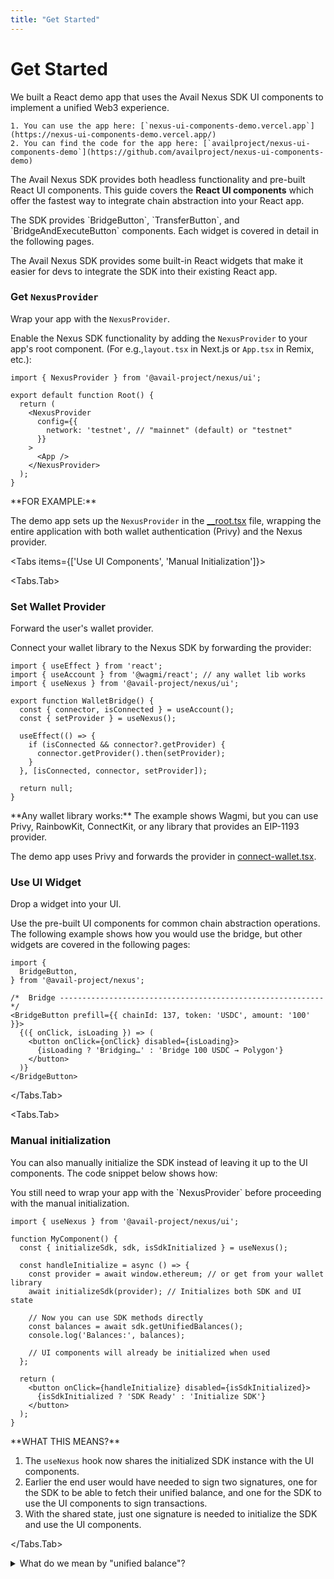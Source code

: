 ```yaml
---
title: "Get Started"
---
```



# Get Started

<Callout type="info">
    We built a React demo app that uses the Avail Nexus SDK UI components to implement a unified Web3 experience.

    1. You can use the app here: [`nexus-ui-components-demo.vercel.app`](https://nexus-ui-components-demo.vercel.app/)
    2. You can find the code for the app here: [`availproject/nexus-ui-components-demo`](https://github.com/availproject/nexus-ui-components-demo)
</Callout>


The Avail Nexus SDK provides both headless functionality and pre-built React UI components. This guide covers the **React UI components** which offer the fastest way to integrate chain abstraction into your React app.

<Callout type="info">
The SDK provides `BridgeButton`, `TransferButton`, and `BridgeAndExecuteButton` components. Each widget is covered in detail in the following pages.
</Callout>


The Avail Nexus SDK provides some built-in React widgets that make it easier for devs to
integrate the SDK into their existing React app.

### Get `NexusProvider`

Wrap your app with the `NexusProvider`.

Enable the Nexus SDK functionality by adding the `NexusProvider` to your app's root component. (For e.g.,`layout.tsx` in Next.js or `App.tsx` in Remix, etc.):

```tsx showLineNumbers filename="__root.tsx"
import { NexusProvider } from '@avail-project/nexus/ui';

export default function Root() {
  return (
    <NexusProvider
      config={{
        network: 'testnet', // "mainnet" (default) or "testnet"
      }}
    >
      <App />
    </NexusProvider>
  );
}
```

<Callout type="info">
**FOR EXAMPLE:**<br/>

The demo app sets up the `NexusProvider` in the [__root.tsx](https://github.com/availproject/nexus-ui-components-demo/blob/main/src/routes/__root.tsx#L50) file, 
wrapping the entire application with both wallet authentication (Privy) and the Nexus provider.
</Callout>

<Tabs items={['Use UI Components', 'Manual Initialization']}>

<Tabs.Tab>

### Set Wallet Provider

Forward the user's wallet provider.

Connect your wallet library to the Nexus SDK by forwarding the provider:

```tsx showLineNumbers filename="WalletBridge.tsx"
import { useEffect } from 'react';
import { useAccount } from '@wagmi/react'; // any wallet lib works
import { useNexus } from '@avail-project/nexus/ui';

export function WalletBridge() {
  const { connector, isConnected } = useAccount();
  const { setProvider } = useNexus();

  useEffect(() => {
    if (isConnected && connector?.getProvider) {
      connector.getProvider().then(setProvider);
    }
  }, [isConnected, connector, setProvider]);

  return null;
}
```

<Callout>
**Any wallet library works:** The example shows Wagmi, but you can use Privy, RainbowKit, ConnectKit, or any library that provides an EIP-1193 provider.

The demo app uses Privy and forwards the provider in [connect-wallet.tsx](https://github.com/availproject/nexus-ui-components-demo/blob/main/src/components/connect-wallet.tsx#L16).
</Callout>

### Use UI Widget

Drop a widget into your UI.

Use the pre-built UI components for common chain abstraction operations. The following example
shows how you would use the bridge, but other widgets are covered in the following pages:

```tsx showLineNumbers filename="App.tsx"
import {
  BridgeButton,
} from '@avail-project/nexus';

/*  Bridge ----------------------------------------------------------- */
<BridgeButton prefill={{ chainId: 137, token: 'USDC', amount: '100' }}>
  {({ onClick, isLoading }) => (
    <button onClick={onClick} disabled={isLoading}>
      {isLoading ? 'Bridging…' : 'Bridge 100 USDC → Polygon'}
    </button>
  )}
</BridgeButton>
```

</Tabs.Tab>

<Tabs.Tab>

### Manual initialization

You can also manually initialize the SDK instead of leaving it up to the UI components.
The code snippet below shows how:

<Callout>
You still need to wrap your app with the `NexusProvider` before proceeding with the manual initialization.
</Callout>

```tsx showLineNumbers filename="App.tsx"
import { useNexus } from '@avail-project/nexus/ui';

function MyComponent() {
  const { initializeSdk, sdk, isSdkInitialized } = useNexus();

  const handleInitialize = async () => {
    const provider = await window.ethereum; // or get from your wallet library
    await initializeSdk(provider); // Initializes both SDK and UI state

    // Now you can use SDK methods directly
    const balances = await sdk.getUnifiedBalances();
    console.log('Balances:', balances);

    // UI components will already be initialized when used
  };

  return (
    <button onClick={handleInitialize} disabled={isSdkInitialized}>
      {isSdkInitialized ? 'SDK Ready' : 'Initialize SDK'}
    </button>
  );
}
```

<Callout type="info">
**WHAT THIS MEANS?**<br/>

1. The `useNexus` hook now shares the initialized SDK instance with the UI components.
2. Earlier the end user would have needed to sign two signatures, one for the SDK to be able to fetch their unified balance,
and one for the SDK to use the UI components to sign transactions.
3. With the shared state, just one signature is needed to initialize the SDK and use the UI components.
</Callout>

</Tabs.Tab>

</Tabs>

<details className="border p-3 rounded-md bg-[#EFF6FF]">
<summary>What do we mean by "unified balance"?</summary>

Unified balance shows all the liquidity in a user's EOA account across multiple chains in one view. It lets users transact seamlessly on any chain without needing bridges or pre-provisioning gas for token swaps. Chain abstraction handles all the complexity involved in a cross-chain transaction while enabling better UX through a single intent approval.

For instance, let us take the case where a user intends to spend 18 USDC on Scroll and does not have any balance on Scroll.

- Optimism: 0.1 ETH, O USDT, 0 USDC
- Arbitrum: 0 ETH, 12 USDT, 0 USDC
- Base: 0 ETH, 10 USDT, 0 USDC
- Scroll: 0 ETH, 0 USDT, 0 USDC

To spend 18 USDC on Scroll (destination chain) with the given liquidity fragmentation, it would typically require multiple clicks and steps for swapping or bridging different assets available on the source chains, so that user can convert the assets to the desired token balance on Scroll.

Through chain abstraction and ability to swap cross-chain, users have the convenience to view the consolidated token balance across supported tokens and chains. This simplifies the process of sending 18 USDC on Optimism, as users can sign the intent without the need for bridging, swapping, or considering the optimal routes.

The cross-chain swap enables users to:

- Spend assets on any destination chain without prior liquidity.
- Collate payable amount by combining multiple supported assets across source chains to address liquidity fragmentation.
</details>